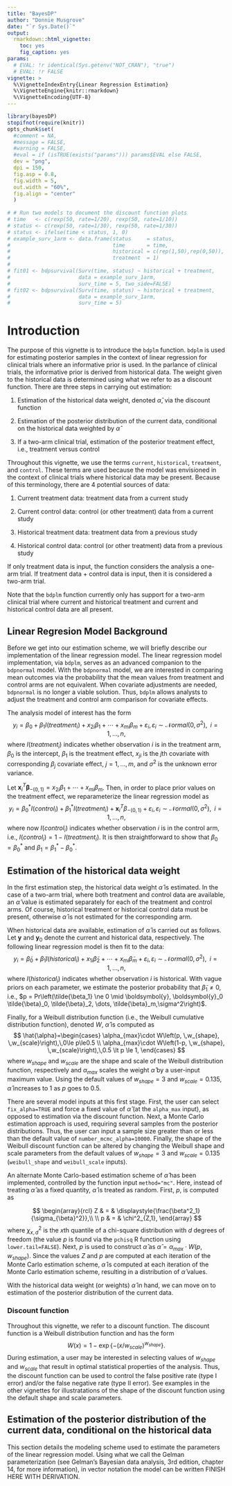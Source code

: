 ```yaml
---
title: "BayesDP"
author: "Donnie Musgrove"
date: "`r Sys.Date()`"
output: 
  rmarkdown::html_vignette:
    toc: yes
    fig_caption: yes
params:
  # EVAL: !r identical(Sys.getenv("NOT_CRAN"), "true")
  # EVAL: !r FALSE
vignette: >
  %\VignetteIndexEntry{Linear Regression Estimation}
  %\VignetteEngine{knitr::rmarkdown}
  %\VignetteEncoding{UTF-8}
---
```


```r
library(bayesDP)
stopifnot(require(knitr))
opts_chunk$set(
  #comment = NA,
  #message = FALSE,
  #warning = FALSE,
  #eval = if (isTRUE(exists("params"))) params$EVAL else FALSE,
  dev = "png",
  dpi = 150,
  fig.asp = 0.8,
  fig.width = 5,
  out.width = "60%",
  fig.align = "center"
  )
  
# # Run two models to document the discount function plots
# time   <- c(rexp(50, rate=1/20), rexp(50, rate=1/10))
# status <- c(rexp(50, rate=1/30), rexp(50, rate=1/30))
# status <- ifelse(time < status, 1, 0)
# example_surv_1arm <- data.frame(status     = status,
#                                 time       = time,
#                                 historical = c(rep(1,50),rep(0,50)),
#                                 treatment  = 1)
# 
# fit01 <- bdpsurvival(Surv(time, status) ~ historical + treatment,
#                      data = example_surv_1arm,
#                      surv_time = 5, two_side=FALSE)
# fit02 <- bdpsurvival(Surv(time, status) ~ historical + treatment,
#                      data = example_surv_1arm,
#                      surv_time = 5)
```

# Introduction
The purpose of this vignette is to introduce the `bdplm` function. `bdplm` is used for estimating posterior samples in the context of linear regression for clinical trials where an informative prior is used. In the parlance of clinical trials, the informative prior is derived from historical data. The weight given to the historical data is determined using what we refer to as a discount function. There are three steps in carrying out estimation:

1. Estimation of the historical data weight, denoted $\hat{\alpha}$, via the discount function

2. Estimation of the posterior distribution of the current data, conditional on the historical data weighted by $\hat{\alpha}$

3. If a two-arm clinical trial, estimation of the posterior treatment effect, i.e., treatment versus control

Throughout this vignette, we use the terms `current`, `historical`, `treatment`, and `control`. These terms are used because the model was envisioned in the context of clinical trials where historical data may be present. Because of this terminology, there are 4 potential sources of data:

1. Current treatment data: treatment data from a current study

2. Current control data: control (or other treatment) data from a current study

3. Historical treatment data: treatment data from a previous study

4. Historical control data: control (or other treatment) data from a previous study

If only treatment data is input, the function considers the analysis a one-arm trial. If treatment data + control data is input, then it is considered a two-arm trial.

Note that the `bdplm` function currently only has support for a two-arm clinical trial where current and historical treatment and current and historical control data are all present.  



## Linear Regresion Model Background
Before we get into our estimation scheme, we will briefly describe our implementation of the linear regression model. The linear regression model implementation, via `bdplm`, serves as an advanced companion to the `bdpnormal` model. With the `bdpnormal` model, we are interested in comparing mean outcomes via the probability that the mean values from treatment and control arms are not equivalent. When covariate adjustments are needed, `bdpnormal` is no longer a viable solution. Thus, `bdplm` allows analysts to adjust the treatment and control arm comparison for covariate effects.

The analysis model of interest has the form
$$y_i = \beta_0 + \beta_1I(treatment_i) + x_{2i}\beta_1 + \cdots+x_{mi}\beta_m + \varepsilon_i, \varepsilon_i \sim \mathcal{N}ormal\left(0,\,\sigma^2\right),\,\,\,i=1,\dots,n,$$
where $I(treatment_i)$ indicates whether observation $i$ is in the treatment arm, $\beta_0$ is the intercept, $\beta_1$ is the treatment effect, $x_{ji}$ is the $j$th covariate with corresponding $\beta_j$ covariate effect, $j=1,\dots,m$, and $\sigma^2$ is the unknown error variance. 

Let $\boldsymbol{x}_i^T\boldsymbol{\beta}_{-(0,1)} = x_{2i}\beta_1 + \cdots+x_{mi}\beta_m$. Then, in order to place prior values on the treatment effect, we reparameterize the linear regression model as
$$y_i = \beta_0^{\ast}I(control_i) + \beta_1^{\ast}I(treatment_i) + \boldsymbol{x}_i^T\beta_{-(0,1)} + \varepsilon_i, \varepsilon_i \sim \mathcal{N}ormal\left(0,\,\sigma^2\right),\,\,\,i=1,\dots,n,$$
where now $I(control_i)$ indicates whether observation $i$ is in the control arm, i.e., $I(control_i) = 1 - I(treatment_i)$. It is then straightforward to show that $\beta_0 = \beta^{\ast}_0$ and $\beta_1 = \beta_1^{\ast} - \beta^{\ast}_0$.


## Estimation of the historical data weight
In the first estimation step, the historical data weight $\hat{\alpha}$ is estimated. In the case of a two-arm trial, where both treatment and control data are available, an $\hat{\alpha}$ value is estimated separately for each of the treatment and control arms. Of course, historical treatment or historical control data must be present, otherwise $\hat{\alpha}$ is not estimated for the corresponding arm.

When historical data are available, estimation of $\hat{\alpha}$ is carried out as follows. Let $\boldsymbol{y}$ and $\boldsymbol{y}_0$ denote the current and historical data, respectively. The following linear regression model is then fit to the data:
$$y_i = \tilde{\beta}_0 + \tilde{\beta}_1I(historical_i) + x_{1i}\tilde{\beta}_2 + \cdots+x_{mi}\tilde{\beta}_m + \varepsilon_i, \varepsilon_i \sim \mathcal{N}ormal\left(0,\,\sigma^2\right),\,\,\,i=1,\dots,n,$$
where $I(historical_i)$ indicates whether observation $i$ is historical. With vague priors on each parameter, we estimate the posterior probability that $\tilde{\beta}_1 \ne 0$, i.e., $p = Pr\left(\tilde{\beta_1} \ne 0 \mid \boldsymbol{y}, \boldsymbol{y}_0 \tilde{\beta}_0, \tilde{\beta}_2, \dots, \tilde{\beta}_m,\sigma^2\right)$.

Finally, for a Weibull distribution function (i.e., the Weibull cumulative distribution function), denoted $W$, $\hat{\alpha}$ is computed as 
$$
\hat{\alpha}=\begin{cases}
\alpha_{max}\cdot W\left(p, \,w_{shape}, \,w_{scale}\right),\,0\le p\le0.5 \\
\alpha_{max}\cdot W\left(1-p, \,w_{shape}, \,w_{scale}\right),\,0.5 \lt p \le 1,
\end{cases}
$$
where $w_{shape}$ and $w_{scale}$ are the shape and scale of the Weibull distribution function, respectively and $\alpha_{max}$ scales the weight $\hat{\alpha}$ by a user-input maximum value. Using the default values of $w_{shape}=3$ and $w_{scale}=0.135$, $\hat{\alpha}$ increases to 1 as $p$ goes to 0.5.

There are several model inputs at this first stage. First, the user can select `fix_alpha=TRUE` and force a fixed value of $\hat{\alpha}$ (at the `alpha_max` input), as opposed to estimation via the discount function. Next, a Monte Carlo estimation approach is used, requiring several samples from the posterior distributions. Thus, the user can input a sample size greater than or less than the default value of `number_mcmc_alpha=10000`. Finally, the shape of the Weibull discount function can be altered by changing the Weibull shape and scale parameters from the default values of $w_{shape}=3$ and $w_{scale}=0.135$ (`weibull_shape` and `weibull_scale` inputs).


An alternate Monte Carlo-based estimation scheme of $\hat{\alpha}$ has been implemented, controlled by the function input `method="mc"`. Here, instead of treating $\hat{\alpha}$ as a fixed quantity, $\hat{\alpha}$ is treated as random. First, $p$, is computed as 


$$ \begin{array}{rcl}
Z & = & \displaystyle{\frac{\beta^2_1}{\sigma_{\beta}^2}},\\
\\
p &  =  & \chi^2_{Z,1},
\end{array}
$$
where $\chi^2_{x,d}$ is the $x$th quantile of a chi-square distribution with $d$ degrees of freedom (the value $p$ is found via the `pchisq` R function using `lower.tail=FALSE`). Next, $p$ is used to construct $\hat{\alpha}$ as $\hat{\alpha} = \alpha_{max}\cdot W\left(p, \,w_{shape}\right)$. Since the values $Z$ and $p$ are computed at each iteration of the Monte Carlo estimation scheme, $\hat{\alpha}$ is computed at each iteration of the Monte Carlo estimation scheme, resulting in a distribution of $\hat{\alpha}$ values.

With the historical data weight (or weights) $\hat{\alpha}$ in hand, we can  move on to estimation of the posterior distribution of the current data.


### Discount function
Throughout this vignette, we refer to a discount function. The discount function is a Weibull distribution function and has the form
$$W(x) = 1 - \exp\left\{- (x/w_{scale})^{w_{shape}}\right\}.$$
During estimation, a user may be interested in selecting values of $w_{shape}$ and $w_{scale}$ that result in optimal statistical properties of the analysis. Thus, the discount function can be used to control the false positive rate (type I error) and/or the false negative rate (type II error). See examples in the other vignettes for illustratations of the shape of the discount function using the default shape and scale parameters.



## Estimation of the posterior distribution of the current data, conditional on the historical data
This section details the modeling scheme used to estimate the parameters of the linear regression model. Using what we call the Gelman parameterization (see Gelman's Bayesian data analysis, 3rd edition, chapter 14, for more information), in vector notation the model can be written
FINISH HERE WITH DERIVATION.
